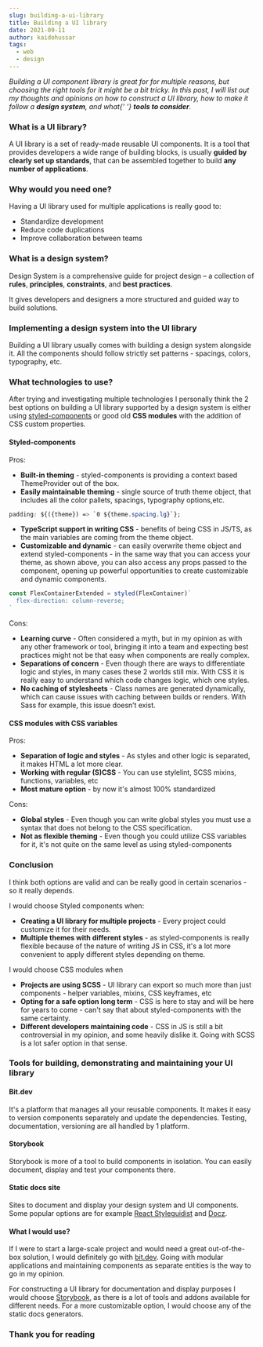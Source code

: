 ```yaml
---
slug: building-a-ui-library
title: Building a UI library
date: 2021-09-11
author: kaidohussar
tags:
  - web
  - design
---
```


<em>
  Building a UI component library is great for for multiple reasons, but
  choosing the right tools for it might be a bit tricky.
</em>

<em>
  In this post, I will list out my thoughts and opinions on how to construct a
  UI library, how to make it follow a <b>design system</b>, and what{' '}
  <b>tools to consider</b>.
</em>

### What is a UI library?

A UI library is a set of ready-made reusable UI components.
It is a tool that provides developers a wide range of building blocks, is usually <b>guided by clearly set up standards</b>, that can be assembled together to build <b>any number of applications</b>.

### Why would you need one?

Having a UI library used for multiple applications is really good to:

- Standardize development
- Reduce code duplications
- Improve collaboration between teams

### What is a design system?

Design System is a comprehensive guide for project design – a collection of **rules**, **principles**, **constraints**, and **best practices**.

It gives developers and designers a more structured and guided way to build solutions.

### Implementing a design system into the UI library

Building a UI library usually comes with building a design system alongside it.
All the components should follow strictly set patterns - spacings, colors, typography, etc.

### What technologies to use?

After trying and investigating multiple technologies I personally think the 2 best options on building a UI library supported by a design system is
either using [styled-components](https://styled-components.com/)
or good old <b>CSS modules</b> with the addition of CSS custom properties.

#### Styled-components

Pros:

- **Built-in theming** - styled-components is providing a context based ThemeProvider out of the box.
- **Easily maintainable theming** - single source of truth theme object, that includes all the color pallets, spacings, typography options,etc.

```css
padding: ${({theme}) => `0 ${theme.spacing.lg}`};
```

- **TypeScript support in writing CSS** - benefits of being CSS in JS/TS, as the main variables are coming from the theme object.
- **Customizable and dynamic** - can easily overwrite theme object and extend styled-components - in the same way that you can access your theme, as shown above, you can also access any
  props passed to the component, opening up powerful opportunities to create customizable and dynamic components.

```typescript
const FlexContainerExtended = styled(FlexContainer)`
  flex-direction: column-reverse;
`
```

Cons:

- **Learning curve** - Often considered a myth, but in my opinion as with any other framework or tool, bringing it into a team and expecting best practices might not be that easy when components are really complex.
- **Separations of concern** - Even though there are ways to differentiate logic and styles, in many cases these 2 worlds still mix. With CSS it is really easy to understand which code changes logic, which one styles.
- **No caching of stylesheets** - Class names are generated dynamically, which can cause issues with caching between builds or renders. With Sass for example, this issue doesn’t exist.

#### CSS modules with CSS variables

Pros:

- **Separation of logic and styles** - As styles and other logic is separated, it makes HTML a lot more clear.
- **Working with regular (S)CSS** - You can use stylelint, SCSS mixins, functions, variables, etc
- **Most mature option** - by now it's almost 100% standardized

Cons:

- **Global styles** - Even though you can write global styles you must use a syntax that does not belong to the CSS specification.
- **Not as flexible theming** - Even though you could utilize CSS variables for it, it's not quite on the same level as using styled-components

### Conclusion

I think both options are valid and can be really good in certain scenarios - so it really depends.

I would choose Styled components when:

- **Creating a UI library for multiple projects** - Every project could customize it for their needs.
- **Multiple themes with different styles** - as styled-components is really flexible because of the nature of writing JS in CSS, it's a lot more convenient to apply different styles depending on theme.

I would choose CSS modules when

- **Projects are using SCSS** - UI library can export so much more than just components - helper variables, mixins, CSS keyframes, etc
- **Opting for a safe option long term** - CSS is here to stay and will be here for years to come - can't say that about styled-components with the same certainty.
- **Different developers maintaining code** - CSS in JS is still a bit controversial in my opinion, and some heavily dislike it. Going with SCSS is a lot safer option in that sense.

### Tools for building, demonstrating and maintaining your UI library

#### Bit.dev

It's a platform that manages all your reusable components. It makes it easy to version components separately and update the dependencies. Testing, documentation, versioning are all handled by 1 platform.

#### Storybook

Storybook is more of a tool to build components in isolation. You can easily document, display and test your components there.

#### Static docs site

Sites to document and display your design system and UI components. Some popular options are for example [React Styleguidist](https://github.com/styleguidist/react-styleguidist) and [Docz](https://www.docz.site/).

#### What I would use?

If I were to start a large-scale project and would need a great out-of-the-box solution, I would definitely go with [bit.dev](https://bit.dev/). Going with modular applications and maintaining components as separate entities is the way to go in my opinion.

For constructing a UI library for documentation and display purposes I would choose [Storybook](https://storybook.js.org/), as there is a lot of tools and addons available for different needs.
For a more customizable option, I would choose any of the static docs generators.

### Thank you for reading
